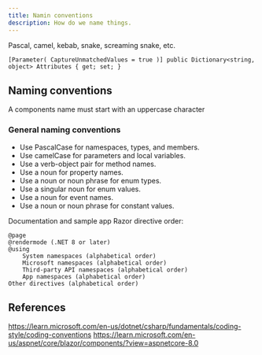 ```yaml
---
title: Namin conventions
description: How do we name things.
---
```


Pascal, camel, kebab, snake, screaming snake, etc.
```
[Parameter( CaptureUnmatchedValues = true )] public Dictionary<string, object> Attributes { get; set; }
```

## Naming conventions

A components name must start with an uppercase character

### General naming conventions

- Use PascalCase for namespaces, types, and members.
- Use camelCase for parameters and local variables.
- Use a verb-object pair for method names.
- Use a noun for property names.
- Use a noun or noun phrase for enum types.
- Use a singular noun for enum values.
- Use a noun for event names.
- Use a noun or noun phrase for constant values.


Documentation and sample app Razor directive order:

    @page
    @rendermode (.NET 8 or later)
    @using
        System namespaces (alphabetical order)
        Microsoft namespaces (alphabetical order)
        Third-party API namespaces (alphabetical order)
        App namespaces (alphabetical order)
    Other directives (alphabetical order)



## References

https://learn.microsoft.com/en-us/dotnet/csharp/fundamentals/coding-style/coding-conventions
https://learn.microsoft.com/en-us/aspnet/core/blazor/components/?view=aspnetcore-8.0